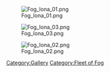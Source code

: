 [[File:Fog_Iona_01.png]]

[[File:Fog_Iona_03.png]]

[[File:Fog_Iona_02.png]]

[[Category:Gallery]] [[Category:Fleet of Fog]]